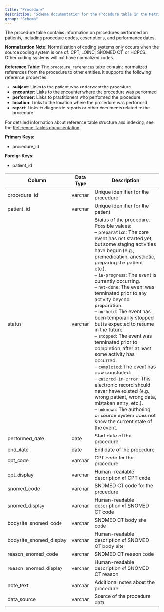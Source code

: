 ```yaml
---
title: "Procedure"
description: "Schema documentation for the Procedure table in the Metriport data model"
group: "Schema"
---
```


The procedure table contains information on procedures performed on patients, including procedure codes, descriptions, and performance dates.

**Normalization Note:**
Normalization of coding systems only occurs when the source coding system is one of: CPT, LOINC, SNOMED CT, or HCPCS. Other coding systems will not have normalized codes.

**Reference Table:**
The `procedure_references` table contains normalized references from the procedure to other entities. It supports the following reference properties:
* **subject**: Links to the patient who underwent the procedure
* **encounter**: Links to the encounter where the procedure was performed
* **performer**: Links to practitioners who performed the procedure
* **location**: Links to the location where the procedure was performed
* **report**: Links to diagnostic reports or other documents related to the procedure

For detailed information about reference table structure and indexing, see the [Reference Tables documentation](/medical-api/handling-data/schema/reference-tables).

**Primary Keys:**
* procedure_id

**Foreign Keys:**
* patient_id

| Column | Data Type | Description |
| ------ | --------- | ----------- |
| procedure_id | varchar | Unique identifier for the procedure |
| patient_id | varchar | Unique identifier for the patient |
| status | varchar | Status of the procedure. Possible values:<br/>– <code>preparation</code>: The core event has not started yet, but some staging activities have begun (e.g., premedication, anesthetic, preparing the patient, etc.).<br/>– <code>in-progress</code>: The event is currently occurring.<br/>– <code>not-done</code>: The event was terminated prior to any activity beyond preparation.<br/>– <code>on-hold</code>: The event has been temporarily stopped but is expected to resume in the future.<br/>– <code>stopped</code>: The event was terminated prior to completion, after at least some activity has occurred.<br/>– <code>completed</code>: The event has now concluded.<br/>– <code>entered-in-error</code>: This electronic record should never have existed (e.g., wrong patient, wrong data, mistaken entry, etc.).<br/>– <code>unknown</code>: The authoring or source system does not know the current state of the event. |
| performed_date | date | Start date of the procedure |
| end_date | date | End date of the procedure |
| cpt_code | varchar | CPT code for the procedure |
| cpt_display | varchar | Human-readable description of CPT code |
| snomed_code | varchar | SNOMED CT code for the procedure |
| snomed_display | varchar | Human-readable description of SNOMED CT code |
| bodysite_snomed_code | varchar | SNOMED CT body site code |
| bodysite_snomed_display | varchar | Human-readable description of SNOMED CT body site |
| reason_snomed_code | varchar | SNOMED CT reason code |
| reason_snomed_display | varchar | Human-readable description of SNOMED CT reason |
| note_text | varchar | Additional notes about the procedure |
| data_source | varchar | Source of the procedure data |
